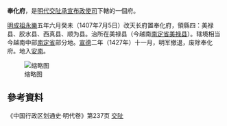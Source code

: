 '''奉化府'''，是[[明代|明代]][[交阯承宣布政使司|交阯承宣布政使司]]下轄的一個府。

[[明成祖|明成祖]][[永樂_(明朝)|永樂]]五年六月癸未（1407年7月5日）改天长府置奉化府，領縣四：美禄县、胶水县、西真县、顺为县。治所在美禄县（今越南[[南定省|南定省]][[美禄县|美禄县]]）。辖境相当今越南中部[[南定省|南定省]]部分地。[[宣德|宣德]]二年（1427年）十一月，明军撤退，废除奉化府。地入[[後黎朝|安南]]。

[[File:明·交趾.jpg|缩略图]]
== 參考資料 ==
《中国行政区划通史·明代卷》第237页
{{明朝行政区划|nocat}}
{{交阯承宣布政使司行政區劃}}
[[分類:明朝的府|交阯]]